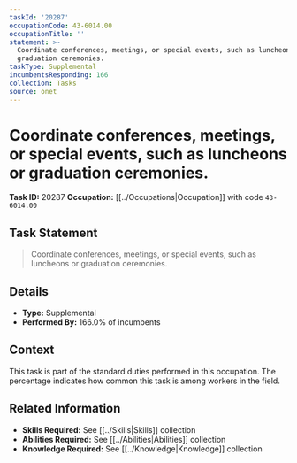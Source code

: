 ```yaml
---
taskId: '20287'
occupationCode: 43-6014.00
occupationTitle: ''
statement: >-
  Coordinate conferences, meetings, or special events, such as luncheons or
  graduation ceremonies.
taskType: Supplemental
incumbentsResponding: 166
collection: Tasks
source: onet
---
```

# Coordinate conferences, meetings, or special events, such as luncheons or graduation ceremonies.

**Task ID:** 20287
**Occupation:** [[../Occupations|Occupation]] with code `43-6014.00`

## Task Statement

> Coordinate conferences, meetings, or special events, such as luncheons or graduation ceremonies.

## Details

- **Type:** Supplemental
- **Performed By:** 166.0% of incumbents

## Context

This task is part of the standard duties performed in this occupation. The percentage indicates how common this task is among workers in the field.

## Related Information

- **Skills Required:** See [[../Skills|Skills]] collection
- **Abilities Required:** See [[../Abilities|Abilities]] collection
- **Knowledge Required:** See [[../Knowledge|Knowledge]] collection

